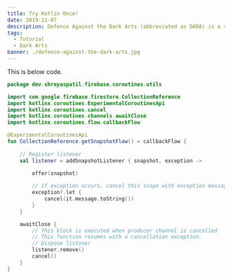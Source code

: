 ```yaml
---
title: Try Kotlin Once!
date: 2019-11-07
description: Defence Against the Dark Arts (abbreviated as DADA) is a subject taught at Hogwarts School of Witchcraft and Wizardry and Ilvermorny School of Witchcraft and Wizardry. In this class, students study and learn how to defend themselves against all aspects of the Dark Arts, including dark creatures, curses, hexes and jinxes (dark charms), and duelling.
tags:
  - Tutorial
  - Dark Arts
banner: ./defence-against-the-dark-arts.jpg
---
```


This is below code.

```kotlin
package dev.shreyaspatil.firebase.coroutines.utils

import com.google.firebase.firestore.CollectionReference
import kotlinx.coroutines.ExperimentalCoroutinesApi
import kotlinx.coroutines.cancel
import kotlinx.coroutines.channels.awaitClose
import kotlinx.coroutines.flow.callbackFlow

@ExperimentalCoroutinesApi
fun CollectionReference.getSnapshotFlow() = callbackFlow {
    
    // Register listener
    val listener = addSnapshotListener { snapshot, exception ->
        
        offer(snapshot)

        // If exception occurs, cancel this scope with exception message.
        exception?.let {
            cancel(it.message.toString())
        }
    }

    awaitClose {
        // This block is executed when producer channel is cancelled
        // This function resumes with a cancellation exception.
        // Dispose listener
        listener.remove()
        cancel() 
    }
}
```
